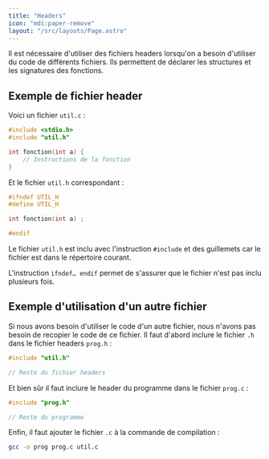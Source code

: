 ```yaml
---
title: "Headers"
icon: "mdi:paper-remove"
layout: "/src/layouts/Page.astro"
---
```



Il est nécessaire d'utiliser des fichiers headers lorsqu'on a besoin
d'utiliser du code de différents fichiers. Ils permettent de déclarer les
structures et les signatures des fonctions.

## Exemple de fichier header

Voici un fichier `util.c` :

```c
#include <stdio.h>
#include "util.h"

int fonction(int a) {
    // Instructions de la fonction
}
```

Et le fichier `util.h` correspondant :

```c
#ifndef UTIL_H
#define UTIL_H

int fonction(int a) ;

#endif
```

Le fichier `util.h` est inclu avec l'instruction `#include` et des guillemets
car le fichier est dans le répertoire courant.

L'instruction `ifndef… endif` permet de s'assurer que le fichier n'est pas
inclu plusieurs fois.

## Exemple d'utilisation d'un autre fichier

Si nous avons besoin d'utiliser le code d'un autre fichier, nous n'avons pas
besoin de recopier le code de ce fichier. Il faut d'abord inclure le fichier
`.h` dans le fichier headers `prog.h` :

```c
#include "util.h"

// Reste du fichier headers
```

Et bien sûr il faut inclure le header du programme dans le fichier `prog.c` :

    
```c
#include "prog.h"

// Reste du programme
```

Enfin, il faut ajouter le fichier `.c` à la commande de compilation :

```bash
gcc -o prog prog.c util.c
```
